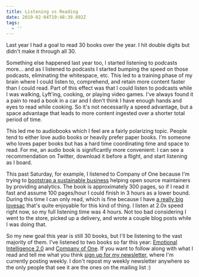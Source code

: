 ```yaml
---
title: Listening vs Reading
date: 2019-02-04T19:48:39.892Z
tags:
  - ''
---
```

Last year I had a goal to read 30 books over the year. I hit double digits but didn't make it through all 30.

Something else happened last year too, I started listening to podcasts more... and as I listened to podcasts I started bumping the speed on those podcasts, eliminating the whitespace, etc. This led to a training phase of my brain where I could listen to, comprehend, and retain more content faster than I could read. Part of this effect was that I could listen to podcasts while I was walking, Lyft'ing, cooking, or playing video games. I've always found it a pain to read a book in a car and I don't think I have enough hands and eyes to read while cooking. So it's not necessarily a speed advantage, but a space advantage that leads to more content ingested over a shorter total period of time.

This led me to audiobooks which I feel are a fairly polarizing topic. People tend to either love audio books or heavily prefer paper books. I'm someone who loves paper books but has a hard time coordinating time and space to read. For me, an audio book is significantly more convenient: I can see a recommendation on Twitter, download it before a flight, and start listening as I board.

This past Saturday, for example, I listened to Company of One because I'm trying to [bootstrap a sustainable business](https://twitter.com/MntnrSystems) helping open source maintainers by providing analytics. The book is approximately 300 pages, so if I read it fast and assume 100 pages/hour I could finish in 3 hours as a lower bound. During this time I can only read, which is fine because I have [a really big lovesac](https://www.lovesac.com/search/sacs/bean-bag-chairs) that's quite enjoyable for this kind of thing. I listen at 2.0x speed right now, so my full listening time was 4 hours. Not too bad considering I went to the store, picked up a delivery, and wrote a couple blog posts while I was doing that.

So my new goal this year is still 30 books, but I'll be listening to the vast majority of them. I've listened to two books so far this year: [Emotional Intelligence 2.0](https://www.amazon.com/Emotional-Intelligence-2-0-Travis-Bradberry/dp/0974320625) and [Company of One](https://www.amazon.com/Company-One-Staying-Small-Business/dp/1328972356). If you want to follow along with what I read and tell me what you think [sign up for my newsletter](https://pages.convertkit.com/04c24646a3/c136f814fc), where I'm currently posting weekly. I don't repost my weekly newsletter anywhere so the only people that see it are the ones on the mailing list :)
